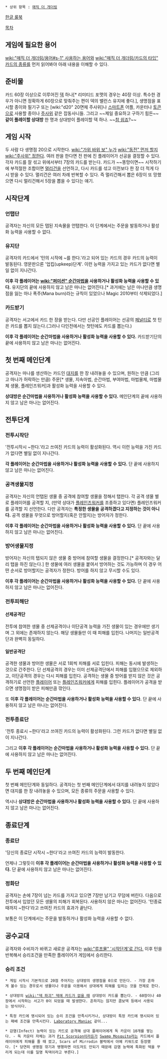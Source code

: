  * 상위 항목 : [[매직 더 개더링]]

[http://www.divedice.com/mtg/MTGM12_OnlineRulebook_LR.pdf 한글 룰북]

[[목차]]
== 게임에 필요한 용어 ==
[[wiki:"매직 더 개더링/용어#s-1" 사용하는 용어]]와 [[wiki:"매직 더 개더링/카드의 타입" 카드의 종류]]를 먼저 읽어봐야 아래 내용을 이해할 수 있다.

== 준비물 ==
카드 60장 이상으로 이루어진 [[덱]] 하나[* 리미티드 포맷의 경우는 40장 이상. 특수한 경우가 아니면 정확하게 60장으로 맞춰주는 편이 덱의 밸런스 유지에 좋다.], 생명점을 표시할 종이와 필기구 또는 [wiki:"d20" 20면체 주사위]나 [[스마트폰]] 어플, 카운터나 [[토큰]]으로 사용할 종이나 [[주사위]] 같은 잡동사니들.
그리고 ~~제일 중요하고 구하기 힘든~~ '''같이 플레이할 상대방''' 한 명과 상대방이 플레이할 덱 하나. ~~[[참 쉽죠]]?~~

== 게임 시작 ==
두 사람 다 생명점 20으로 시작한다. [[wiki:"가위 바위 보" 누가]] [[wiki:"동전" 먼저 할지]] [[wiki:"주사위" 정한다]]. 여러 판을 한다면 전 판에 진 플레이어가 선공을 결정할 수 있다.
각자 카드를 잘 섞고 위에서부터 7장의 카드를 받는다. 카드가 ~~똥망이면~~ 시작하기에 부적절한 조합이면 [[멀리건]]을 선언하고, 다시 카드를 섞고 이전보다 한 장 더 적게 다시 받을 수 있다. 멀리건은 여러 차례 반복할 수 있다. 즉 멀리건해서 뽑은 6장이 또 망했으면 다시 멀리건해서 5장을 뽑을 수 있다는 얘기.

== 시작단계 ==
=== 언탭단 ===
공격자는 자신의 모든 탭된 지속물을 언탭한다. 
이 단계에서는 주문을 발동하거나 활성화 능력을 사용할 수 없다.
=== 유지단 ===
공격자의 카드에서 '턴의 시작에 ~를 한다.'라고 되어 있는 카드의 경우 카드의 능력이 발동된다. 영문판으론 '업킵(upkeep)단계'. 이런 능력을 가지고 있는 카드가 없다면 별일 없이 지나간다.

'''이후 각 플레이어는 [[wiki:"퍼미션" 순간마법]]을 사용하거나 활성화 능력을 사용할 수 있다.''' 유지단의 끝에 사용하지 않고 남은 마나는 없어진다.[* 과거에는 남은 마나만큼 생명점을 잃는 마나 폭주(Mana burn)라는 규칙이 있었으나 Magic 2010부터 삭제되었다.]
=== 카드받기 ===
공격자는 서고에서 카드 한 장을 받는다. 다만 선공인 플레이어는 선공의 [[덤|페널티]]로 첫 턴은 카드를 뽑지 않는다.(그러나 다인전에서는 첫턴에도 카드를 뽑는다.)

'''이후 각 플레이어는 순간마법을 사용하거나 활성화 능력을 사용할 수 있다.''' 카드받기단의 끝에 사용하지 않고 남은 마나는 없어진다.

== 첫 번째 메인단계 ==
공격자는 마나를 생산하는 카드인 [[대지]]를 한 장 내려놓을 수 있으며, 원하는 만큼 (그리고 마나가 허락하는 만큼) 주문[* 생물, 지속마법, 순간마법, 부여마법, 마법물체, 마법물체 생물, 플레인즈워커]과 활성화 능력을 사용할 수 있다.

'''상대방은 순간마법을 사용하거나 활성화 능력을 사용할 수 있다.''' 메인단계의 끝에 사용하지 않고 남은 마나는 없어진다.

== 전투단계 ==
=== 전투시작단 ===
'전투시작시 ~한다.'라고 쓰여진 카드의 능력이 활성화된다. 역시 이런 능력을 가진 카드가 없다면 별일 없이 지나간다.

'''각 플레이어는 순간마법을 사용하거나 활성화 능력을 사용할 수 있다.''' 단 끝에 사용하지 않고 남은 마나는 없어진다.
=== 공격생물지정 ===
공격자는 자신의 언탭된 생물 중 공격에 참여할 생물을 정해서 탭한다. 각 공격 생물 별로 플레이어를 공격할 지, (만약 상대가 [[플레인즈워커]]를 조종하고 있다면) 플레인즈워커를 공격할 지 선언한다. 다만 공격자는 '''특정한 생물을 공격하겠다고 지정하는 것이 아니다.''' 공격 생물을 무엇으로 방어할지(혹은 안할지)는 방어자가 정한다.

'''이후 각 플레이어는 순간마법을 사용하거나 활성화 능력을 사용할 수 있다.''' 단 끝에 사용하지 않고 남은 마나는 없어진다.
=== 방어생물지정 ===
방어자는 자신의 탭되지 않은 생물 중 방어에 참여할 생물을 결정한다.[* 공격자와는 달리 탭을 하진 않는다.] 한 생물에 여러 생물을 붙여서 방어하는 것도 가능하며 이 경우 어떤 순서로 방어할지는 공격자가 정한다. 방어를 하지 않고 무시할 수도 있다.

'''이후 각 플레이어는 순간마법을 사용하거나 활성화 능력을 사용할 수 있다.''' 단 끝에 사용하지 않고 남은 마나는 없어진다.
=== 전투피해단 ===
==== 선제공격단 ====
전투에 참여한 생물 중 선제공격이나 이단공격 능력을 가진 생물이 있는 경우에만 생기며 그 외에는 존재하지 않는다. 해당 생물들만 이 때 피해를 입힌다. 나머지는 일반공격단과 완벽히 동일하다.
==== 일반공격단 ====
공격한 생물과 방어한 생물은 서로 1회씩 피해를 서로 입힌다. 피해는 동시에 발생하는 것으로 간주한다. 단 선제공격의 경우는 이미 선제공격단에서 피해를 입혔으므로 제외하고, 이단공격의 경우는 다시 피해를 입힌다. 공격하는 생물 중 방어를 받지 않은 것은 공격하기로 선언한 [[플레이어]] 또는 [[플레인즈워커]]에게 피해를 입힌다. 플레이어가 공격을 받으면 생명점이 받은 피해만큼 깎인다.

또 '''이후 각 플레이어는 순간마법을 사용하거나 활성화 능력을 사용할 수 있다.''' 단 끝에 사용하지 않고 남은 마나는 없어진다.
=== 전투종료단 ===
'전투 종료시 ~한다'라고 쓰여진 카드의 능력이 활성화된다. 그런 카드가 없다면 별일 없이 지나간다.

그리고 '''이후 각 플레이어는 순간마법을 사용하거나 활성화 능력을 사용할 수 있다.''' 단 끝에 사용하지 않고 남은 마나는 없어진다.

== 두 번째 메인단계 ==
첫 번째 메인단계와 동일하다. 공격자는 첫 번째 메인단계에서 대지를 내려놓지 않았다면 대지를 한 장 내려놓을 수 있으며, 모든 종류의 주문을 사용할 수 있다.

역시나 '''상대방은 순간마법을 사용하거나 활성화 능력을 사용할 수 있다.''' 단 끝에 사용하지 않고 남은 마나는 없어진다.
== 종료단계 ==
=== 종료단 ===
'당신의 종료단 시작시 ~한다'라고 쓰여진 카드의 능력이 발동한다.

언제나 그렇듯이 '''이후 각 플레이어는 순간마법을 사용하거나 활성화 능력을 사용할 수 있다.''' 단 끝에 사용하지 않고 남은 마나는 없어진다.
=== 정화단 ===
공격자는 손에 7장이 넘는 카드를 가지고 있으면 7장만 남기고 무덤에 버린다. 다음으로 전투에서 입었던 모든 생물의 피해가 회복된다. 사용하지 않은 마나는 없어진다. '턴종료때까지 ~한다'라고 쓰여진 카드의 효과가 끝난다.

보통은 이 단계에서는 주문을 발동하거나 활성화 능력을 사용할 수 없다.
== 공수교대 ==
공격자와 수비자가 바뀌고 새로운 공격자는 [[wiki:"루프물" '시작단계'로 간다.]]
이후 턴을 반복해서 승리조건을 만족한 플레이어가 게임에서 승리한다.
=== 승리 조건 ===
 * 게임 시작시 기본적으로 20점 주어지는 상대방의 생명점을 0으로 만든다. - 가장 흔하게 볼수 있는 경우로서 생물이나 주문을 이용해서 상대에게 피해를 입히는 것을 전제로 한다.

 * 상대방의 [[wiki:"덱 파괴" 덱에 카드가 없을 때]] 상대방이 카드를 뽑는다. - 60장이나 40장에서 시작하는 서고가 0이 되었을 때 발생한다. 흔하지는 않지만 콤보덱 등에서 사용되는 방식이다.

 * 특정 카드에 명시되어 있는 승리 조건을 만족시키거나, 상대방이 특정 카드에 명시되어 있는 패배 조건을 만족시킨다. [[Laboratory Maniac]] 같이...

 * 감염(Infect) 능력이 있는 카드로 공격해 상대 플레이어에게 독 카운터 10개를 쌓는다. - 독 카운터 자체는 과거 [[Pit Scorpion]]이라든가 [[Swamp Mosquito]]라는 카드에서 플레이어에게 피해를 줄 때 썼고, Scars of Mirrodin 블럭에서 아예 키워드로 등장했다. [* 당연히 생명점 깎기과 병행하면 이도저도 안되기 때문에 감염 능력에 특화된 덱을 꾸리게 되는데 이를 일명 독덱이라고 부른다.]

